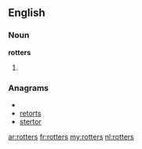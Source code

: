 ==English==

===Noun===
'''rotters'''

# {{plural of|[[rotter]]}}

===Anagrams===
* {{alphagram|eorrstt}}
* [[retorts#English|retorts]]
* [[stertor#English|stertor]]

[[ar:rotters]]
[[fr:rotters]]
[[my:rotters]]
[[nl:rotters]]